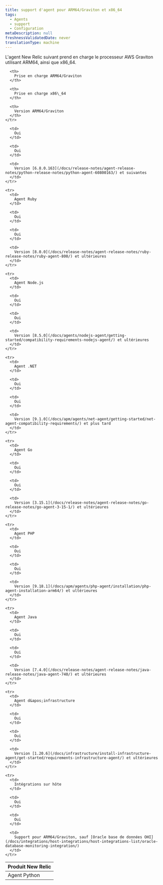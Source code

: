```yaml
---
title: support d'agent pour ARM64/Graviton et x86_64
tags:
  - Agents
  - support
  - Configuration
metaDescription: null
freshnessValidatedDate: never
translationType: machine
---
```


L&apos;agent New Relic suivant prend en charge le processeur AWS Graviton utilisant ARM64, ainsi que x86\_64.

<table>
  <thead>
    <tr>
      <th style={{ width: "200px" }}>
        Produit New Relic
      </th>

      <th>
        Prise en charge ARM64/Graviton
      </th>

      <th>
        Prise en charge x86\_64
      </th>

      <th>
        Version ARM64/Graviton
      </th>
    </tr>
  </thead>

  <tbody>
    <tr>
      <td>
        Agent Python
      </td>

      <td>
        Oui
      </td>

      <td>
        Oui
      </td>

      <td>
        Version [6.8.0.163](/docs/release-notes/agent-release-notes/python-release-notes/python-agent-60800163/) et suivantes
      </td>
    </tr>

    <tr>
      <td>
        Agent Ruby
      </td>

      <td>
        Oui
      </td>

      <td>
        Oui
      </td>

      <td>
        Version [8.0.0](/docs/release-notes/agent-release-notes/ruby-release-notes/ruby-agent-800/) et ultérieures
      </td>
    </tr>

    <tr>
      <td>
        Agent Node.js
      </td>

      <td>
        Oui
      </td>

      <td>
        Oui
      </td>

      <td>
        Version [8.5.0](/docs/agents/nodejs-agent/getting-started/compatibility-requirements-nodejs-agent/) et ultérieures
      </td>
    </tr>

    <tr>
      <td>
        Agent .NET
      </td>

      <td>
        Oui
      </td>

      <td>
        Oui
      </td>

      <td>
        Version [9.1.0](/docs/apm/agents/net-agent/getting-started/net-agent-compatibility-requirements/) et plus tard
      </td>
    </tr>

    <tr>
      <td>
        Agent Go
      </td>

      <td>
        Oui
      </td>

      <td>
        Oui
      </td>

      <td>
        Version [3.15.1](/docs/release-notes/agent-release-notes/go-release-notes/go-agent-3-15-1/) et ultérieures
      </td>
    </tr>

    <tr>
      <td>
        Agent PHP
      </td>

      <td>
        Oui
      </td>

      <td>
        Oui
      </td>

      <td>
        Version [9.18.1](/docs/apm/agents/php-agent/installation/php-agent-installation-arm64/) et ultérieures
      </td>
    </tr>

    <tr>
      <td>
        Agent Java
      </td>

      <td>
        Oui
      </td>

      <td>
        Oui
      </td>

      <td>
        Version [7.4.0](/docs/release-notes/agent-release-notes/java-release-notes/java-agent-740/) et ultérieures
      </td>
    </tr>

    <tr>
      <td>
        Agent d&apos;infrastructure
      </td>

      <td>
        Oui
      </td>

      <td>
        Oui
      </td>

      <td>
        Version [1.20.6](/docs/infrastructure/install-infrastructure-agent/get-started/requirements-infrastructure-agent/) et ultérieures
      </td>
    </tr>

    <tr>
      <td>
        Intégrations sur hôte
      </td>

      <td>
        Oui
      </td>

      <td>
        Oui
      </td>

      <td>
        Support pour ARM64/Graviton, sauf [Oracle base de données OHI](/docs/integrations/host-integrations/host-integrations-list/oracle-database-monitoring-integration/)
      </td>
    </tr>
  </tbody>
</table>